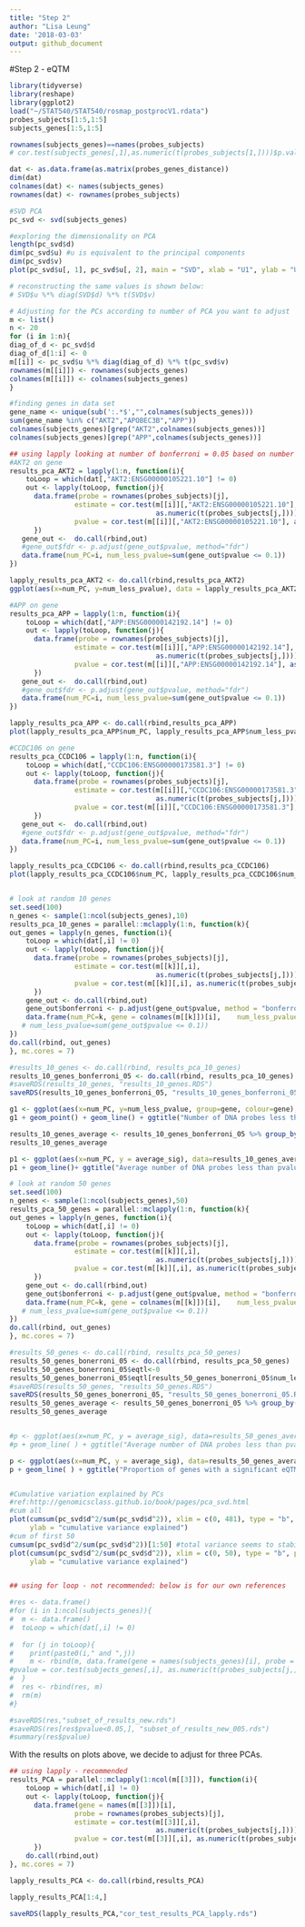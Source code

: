 ```yaml
---
title: "Step 2"
author: "Lisa Leung"
date: '2018-03-03'
output: github_document
---
```

#Step 2 - eQTM

```r
library(tidyverse)
library(reshape)
library(ggplot2)
load("~/STAT540/STAT540/rosmap_postprocV1.rdata")
probes_subjects[1:5,1:5]
subjects_genes[1:5,1:5]

rownames(subjects_genes)==names(probes_subjects)
# cor.test(subjects_genes[,1],as.numeric(t(probes_subjects[1,])))$p.value

dat <- as.data.frame(as.matrix(probes_genes_distance))
dim(dat)
colnames(dat) <- names(subjects_genes)
rownames(dat) <- rownames(probes_subjects)

#SVD PCA
pc_svd <- svd(subjects_genes)

#exploring the dimensionality on PCA
length(pc_svd$d)
dim(pc_svd$u) #u is equivalent to the principal components
dim(pc_svd$v) 
plot(pc_svd$u[, 1], pc_svd$u[, 2], main = "SVD", xlab = "U1", ylab = "U2") #plot the first two PCs

# reconstructing the same values is shown below:
# SVD$u %*% diag(SVD$d) %*% t(SVD$v)

# Adjusting for the PCs according to number of PCA you want to adjust
m <- list()
n <- 20
for (i in 1:n){
diag_of_d <- pc_svd$d
diag_of_d[1:i] <- 0
m[[i]] <- pc_svd$u %*% diag(diag_of_d) %*% t(pc_svd$v)
rownames(m[[i]]) <- rownames(subjects_genes)
colnames(m[[i]]) <- colnames(subjects_genes)
}

#finding genes in data set
gene_name <- unique(sub(':.*$',"",colnames(subjects_genes)))
sum(gene_name %in% c("AKT2","APOBEC3B","APP"))
colnames(subjects_genes)[grep("AKT2",colnames(subjects_genes))]
colnames(subjects_genes)[grep("APP",colnames(subjects_genes))]

## using lapply looking at number of bonferroni = 0.05 based on number of PCA - recommended
#AKT2 on gene
results_pca_AKT2 = lapply(1:n, function(i){
    toLoop = which(dat[,"AKT2:ENSG00000105221.10"] != 0) 
    out <- lapply(toLoop, function(j){
      data.frame(probe = rownames(probes_subjects)[j], 
                estimate = cor.test(m[[i]][,"AKT2:ENSG00000105221.10"],
                                    as.numeric(t(probes_subjects[j,])))$estimate,
                pvalue = cor.test(m[[i]][,"AKT2:ENSG00000105221.10"], as.numeric(t(probes_subjects[j,])))$p.value)
      })
   gene_out <-  do.call(rbind,out)
   #gene_out$fdr <- p.adjust(gene_out$pvalue, method="fdr")
   data.frame(num_PC=i, num_less_pvalue=sum(gene_out$pvalue <= 0.1))
})

lapply_results_pca_AKT2 <- do.call(rbind,results_pca_AKT2)
ggplot(aes(x=num_PC, y=num_less_pvalue), data = lapply_results_pca_AKT2) + geom_point() + geom_line( ) + ggtitle("Number of DNA probes less than pvalue = 0.1 on number of PCs for AKT2") + xlab("Number of PCs") + ylab("Number of significant DNA probes for alpha at 0.1")

#APP on gene
results_pca_APP = lapply(1:n, function(i){
    toLoop = which(dat[,"APP:ENSG00000142192.14"] != 0) 
    out <- lapply(toLoop, function(j){
      data.frame(probe = rownames(probes_subjects)[j], 
                estimate = cor.test(m[[i]][,"APP:ENSG00000142192.14"],
                                    as.numeric(t(probes_subjects[j,])))$estimate,
                pvalue = cor.test(m[[i]][,"APP:ENSG00000142192.14"], as.numeric(t(probes_subjects[j,])))$p.value)
      })
   gene_out <-  do.call(rbind,out)
   #gene_out$fdr <- p.adjust(gene_out$pvalue, method="fdr")
   data.frame(num_PC=i, num_less_pvalue=sum(gene_out$pvalue <= 0.1))
})

lapply_results_pca_APP <- do.call(rbind,results_pca_APP)
plot(lapply_results_pca_APP$num_PC, lapply_results_pca_APP$num_less_pvalue)

#CCDC106 on gene
results_pca_CCDC106 = lapply(1:n, function(i){
    toLoop = which(dat[,"CCDC106:ENSG00000173581.3"] != 0) 
    out <- lapply(toLoop, function(j){
      data.frame(probe = rownames(probes_subjects)[j], 
                estimate = cor.test(m[[i]][,"CCDC106:ENSG00000173581.3"],
                                    as.numeric(t(probes_subjects[j,])))$estimate,
                pvalue = cor.test(m[[i]][,"CCDC106:ENSG00000173581.3"], as.numeric(t(probes_subjects[j,])))$p.value)
      })
   gene_out <-  do.call(rbind,out)
   #gene_out$fdr <- p.adjust(gene_out$pvalue, method="fdr")
   data.frame(num_PC=i, num_less_pvalue=sum(gene_out$pvalue <= 0.1))
})

lapply_results_pca_CCDC106 <- do.call(rbind,results_pca_CCDC106)
plot(lapply_results_pca_CCDC106$num_PC, lapply_results_pca_CCDC106$num_less_pvalue)


# look at random 10 genes
set.seed(100)
n_genes <- sample(1:ncol(subjects_genes),10)
results_pca_10_genes = parallel::mclapply(1:n, function(k){
out_genes = lapply(n_genes, function(i){
    toLoop = which(dat[,i] != 0) 
    out <- lapply(toLoop, function(j){
      data.frame(probe = rownames(probes_subjects)[j], 
                estimate = cor.test(m[[k]][,i],
                                    as.numeric(t(probes_subjects[j,])))$estimate,
                pvalue = cor.test(m[[k]][,i], as.numeric(t(probes_subjects[j,])))$p.value)
      })
    gene_out <- do.call(rbind,out)
    gene_out$bonferroni <- p.adjust(gene_out$pvalue, method = "bonferroni")
    data.frame(num_PC=k, gene = colnames(m[[k]])[i],    num_less_pvalue=sum(gene_out$bonferroni <= 0.05))
   # num_less_pvalue=sum(gene_out$pvalue <= 0.1))
})
do.call(rbind, out_genes)
}, mc.cores = 7)

#results_10_genes <- do.call(rbind, results_pca_10_genes)
results_10_genes_bonferroni_05 <- do.call(rbind, results_pca_10_genes)
#saveRDS(results_10_genes, "results_10_genes.RDS")
saveRDS(results_10_genes_bonferroni_05, "results_10_genes_bonferroni_05.RDS")

g1 <- ggplot(aes(x=num_PC, y=num_less_pvalue, group=gene, colour=gene), data = results_10_genes)
g1 + geom_point() + geom_line() + ggtitle("Number of DNA probes less than pvalue = 0.1 on number of PCs adjusted by gene") + xlab("Number of PCs") + ylab("Number of significant DNA probes for alpha at 0.1")

results_10_genes_average <- results_10_genes_bonferroni_05 %>% group_by(num_PC) %>% summarise(average_sig = mean(num_less_pvalue))
results_10_genes_average

p1 <- ggplot(aes(x=num_PC, y = average_sig), data=results_10_genes_average)
p1 + geom_line()+ ggtitle("Average number of DNA probes less than pvalue = 0.1 on number of PCs for 10 genes") + xlab("Number of PCs") + ylab("Number of significant DNA probes for alpha at 0.1")

# look at random 50 genes
set.seed(100)
n_genes <- sample(1:ncol(subjects_genes),50)
results_pca_50_genes = parallel::mclapply(1:n, function(k){
out_genes = lapply(n_genes, function(i){
    toLoop = which(dat[,i] != 0) 
    out <- lapply(toLoop, function(j){
      data.frame(probe = rownames(probes_subjects)[j], 
                estimate = cor.test(m[[k]][,i],
                                    as.numeric(t(probes_subjects[j,])))$estimate,
                pvalue = cor.test(m[[k]][,i], as.numeric(t(probes_subjects[j,])))$p.value)
      })
    gene_out <- do.call(rbind,out)
    gene_out$bonferroni <- p.adjust(gene_out$pvalue, method = "bonferroni")
    data.frame(num_PC=k, gene = colnames(m[[k]])[i],    num_less_pvalue=sum(gene_out$bonferroni <= 0.05))
   # num_less_pvalue=sum(gene_out$pvalue <= 0.1))
})
do.call(rbind, out_genes)
}, mc.cores = 7)

#results_50_genes <- do.call(rbind, results_pca_50_genes)
results_50_genes_bonerroni_05 <- do.call(rbind, results_pca_50_genes)
results_50_genes_bonerroni_05$eqtl<-0
results_50_genes_bonerroni_05$eqtl[results_50_genes_bonerroni_05$num_less_pvalue>0] <- 1
#saveRDS(results_50_genes, "results_50_genes.RDS")
saveRDS(results_50_genes_bonerroni_05, "results_50_genes_bonerroni_05.RDS")
results_50_genes_average <- results_50_genes_bonerroni_05 %>% group_by(num_PC) %>% summarise(average_sig = mean(eqtl))
results_50_genes_average


#p <- ggplot(aes(x=num_PC, y = average_sig), data=results_50_genes_average)
#p + geom_line( ) + ggtitle("Average number of DNA probes less than pvalue = 0.1 on #number of PCs for 50 genes") + xlab("Number of PCs") + ylab("Number of significant #DNA probes for alpha at 0.1")

p <- ggplot(aes(x=num_PC, y = average_sig), data=results_50_genes_average)
p + geom_line( ) + ggtitle("Proportion of genes with a significant eQTM for 50 genes") + xlab("Number of PCs") + ylab("Proportion of genes")


#Cumulative variation explained by PCs
#ref:http://genomicsclass.github.io/book/pages/pca_svd.html
#cum all
plot(cumsum(pc_svd$d^2/sum(pc_svd$d^2)), xlim = c(0, 481), type = "b", pch = 16, xlab = "principal components", 
     ylab = "cumulative variance explained")
#cum of first 50
cumsum(pc_svd$d^2/sum(pc_svd$d^2))[1:50] #total variance seems to stabilize at 47th pc with 78% of variation explained
plot(cumsum(pc_svd$d^2/sum(pc_svd$d^2)), xlim = c(0, 50), type = "b", pch = 16, xlab = "principal components", 
     ylab = "cumulative variance explained")


## using for loop - not recommended: below is for our own references 

#res <- data.frame()
#for (i in 1:ncol(subjects_genes)){
#  m <- data.frame()
#  toLoop = which(dat[,i] != 0) 
  
#  for (j in toLoop){
#    print(paste0(i," and ",j))
#    m <- rbind(m, data.frame(gene = names(subjects_genes)[i], probe = rownames(probes_subjects)[j], estimate = #cor.test(subjects_genes[,i], as.numeric(t(probes_subjects[j,])))$estimate,
#pvalue = cor.test(subjects_genes[,i], as.numeric(t(probes_subjects[j,])))$p.value))
#  }
#  res <- rbind(res, m)
#  rm(m)
#}

#saveRDS(res,"subset_of_results_new.rds")
#saveRDS(res[res$pvalue<0.05,], "subset_of_results_new_005.rds")
#summary(res$pvalue)
```

With the results on plots above, we decide to adjust for three PCAs.

```r
## using lapply - recommended
results_PCA = parallel::mclapply(1:ncol(m[[3]]), function(i){
    toLoop = which(dat[,i] != 0) 
    out <- lapply(toLoop, function(j){
      data.frame(gene = names(m[[3]])[i],
                probe = rownames(probes_subjects)[j], 
                estimate = cor.test(m[[3]][,i],
                                    as.numeric(t(probes_subjects[j,])))$estimate,
                pvalue = cor.test(m[[3]][,i], as.numeric(t(probes_subjects[j,])))$p.value)
      })
    do.call(rbind,out)
}, mc.cores = 7)

lapply_results_PCA <- do.call(rbind,results_PCA)

lapply_results_PCA[1:4,]

saveRDS(lapply_results_PCA,"cor_test_results_PCA_lapply.rds")
```
